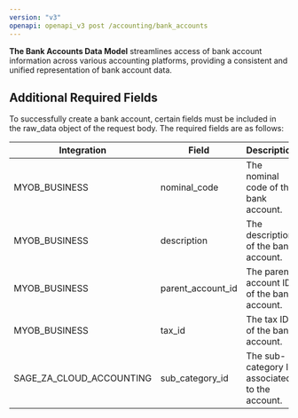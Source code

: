 ```yaml
---
version: "v3"
openapi: openapi_v3 post /accounting/bank_accounts
---
```


**The Bank Accounts Data Model** streamlines access of bank account information across various accounting platforms, providing a consistent and unified representation of bank account data.

## Additional Required Fields

To successfully create a bank account, certain fields must be included in the raw_data object of the request body. The required fields are as follows:

| Integration              | Field             | Description                                    | Required |
| ------------------------ | ----------------- | ---------------------------------------------- | -------- |
| MYOB_BUSINESS            | nominal_code      | The nominal code of the bank account.          | Yes      |
| MYOB_BUSINESS            | description       | The description of the bank account.           | Yes      |
| MYOB_BUSINESS            | parent_account_id | The parent account ID of the bank account.     | Yes      |
| MYOB_BUSINESS            | tax_id            | The tax ID of the bank account.                | Yes      |
| SAGE_ZA_CLOUD_ACCOUNTING | sub_category_id   | The sub-category ID associated to the account. | Yes      |
